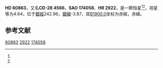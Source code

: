 {{Starbox begin
| name = HD 60863
}}
{{Starbox observe
| epoch = [[J2000.0|J2000.0]]
| constell = {{星座名待查}}<ref name=SIMBAD>{{cite web
 | url=http://simbad.u-strasbg.fr/simbad/sim-id?Ident=HR+2922
 | title =Pulsating variable Star
 | publisher=Centre de Données astronomiques de Strasbourg
 | work=SIMBAD
 | accessdate=2012-07-13}}</ref><ref name=DATA>{{cite web
 | url=http://vizier.u-strasbg.fr/viz-bin/VizieR-5?-out.add=.&-source=5050&-corr=PK=HR&-out.max=9999&HR=2922
 | title=VizieR Detailed Page
 | accessdate=2012-07-13
 | archive-date=2016-03-05
 | archive-url=https://web.archive.org/web/20160305031657/http://vizier.u-strasbg.fr/viz-bin/VizieR-5?-out.add=.&-source=5050&-corr=PK=HR&-out.max=9999&HR=2922
 | dead-url=no
 }}</ref>
| 星官 = 
| ra = {{RA|7|35|22.8}}<ref name=SIMBAD /><ref name=DATA />
| dec = {{DEC|-28|22|10}}<ref name=SIMBAD /><ref name=DATA />
| appmag_v = 4.64<ref name=SIMBAD /><ref name=DATA />
}}
{{Starbox character
| class = B8V<ref name=SIMBAD /><ref name=DATA />
| b-v = -0.11<ref name=SIMBAD /><ref name=DATA />
| u-b = -0.4<ref name=SIMBAD /><ref name=DATA />
| r-i = -0.11<ref name=SIMBAD /><ref name=DATA />
| variable = 
}}
{{Starbox astrometry
| radial_v = -0.4
| prop_mo_ra = 3
| parallax = 
| p_error = 
}}
{{Starbox catalog
| names =CD-28 4566，[[SAO星表|SAO]] 174058，[[HD星表|HD]] 60863，[[HR星表|HR]] 2922}}
{{Starbox reference |Simbad=HR+2922}}
{{Starbox end}}

'''HD 60863'''，又名'''CD-28 4566'''，'''SAO 174058'''、'''HR 2922'''，是一颗恒星<ref name=SIMBAD /><ref name=DATA />，视星等为4.64，位于[[銀道座標系|銀經]]242.96，[[銀道座標系|銀緯]]-3.87，其[[B1900.0|B1900.0]]坐标为赤經{{RA|7|31|22}}，赤緯{{DEC|-28|-3.87|54}}。

== 参考文献 ==
{{reflist}}

{{star-stub}}

[[Category:HD和HDE天體|60863]]
[[Category:HR天體|2922]]
[[Category:SAO天體|174058]]